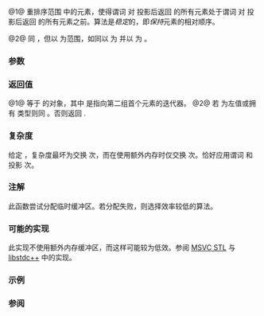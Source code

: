 {{cpp/ranges/title|stable_partition}}
{{cpp/algorithm/ranges/navbar}}
{{dcl begin}}
{{dcl header|algorithm}}
{{dcl h|调用签名}}
{{dcla|anchor=no|num=1|since=c++20|constexpr=c++26|1=
template&lt; std::bidirectional_iterator I, std::sentinel_for&lt;I&gt; S,
          class Proj = std::identity,
          std::indirect_unary_predicate&lt;std::projected&lt;I, Proj&gt;&gt; Pred &gt;
requires std::permutable&lt;I&gt;
ranges::subrange&lt;I&gt;
    stable_partition( I first, S last, Pred pred, Proj proj = {} );
}}
{{dcla|anchor=no|num=2|since=c++20|constexpr=c++26|1=
template&lt; ranges::bidirectional_range R, class Proj = std::identity,
          std::indirect_unary_predicate&lt;
              std::projected&lt;ranges::iterator_t&lt;R&gt;, Proj&gt;&gt; Pred &gt;
requires std::permutable&lt;ranges::iterator_t&lt;R&gt;&gt;
ranges::borrowed_subrange_t&lt;R&gt;
    stable_partition( R&amp;&amp; r, Pred pred, Proj proj = {} );
}}
{{dcl end}}

@1@ 重排序范围 {{range|first|last}} 中的元素，使得谓词 {{c|pred}} 对 {{c|proj}} 投影后返回 {{c|true}} 的所有元素处于谓词 {{c|pred}} 对 {{c|proj}} 投影后返回 {{c|false}} 的所有元素之前。算法是''稳定''的，即''保持''元素的相对顺序。

@2@ 同 {{v|1}}，但以 {{c|r}} 为范围，如同以 {{c|ranges::begin(r)}} 为 {{c|first}} 并以 {{c|ranges::end(r)}} 为 {{c|last}}。

{{cpp/ranges/niebloid}}

===参数===
{{par begin}}
{{par range|3=要重排|sentinel=yes}}
{{par|r|要重排的元素范围}}
{{par|pred|应用到投影后元素的谓词}}
{{par|proj|应用到元素的投影}}
{{par end}}

===返回值===
@1@ 等于 {{c|{pivot, last}&lt;!----&gt;}} 的对象，其中 {{tt|pivot}} 是指向第二组首个元素的迭代器。
@2@ 若 {{c|r}} 为左值或拥有 {{lconcept|borrowed_range}} 类型则同 {{v|1}}。否则返回 {{lc|std::ranges::dangling}}.

===复杂度===
给定 {{c|1= N = ranges::distance(first, last)}}，复杂度最坏为交换 {{mathjax-or|\(\scriptsize N\cdot\log{(N)}\)|N·log(N)}} 次，而在使用额外内存时仅交换 {{mathjax-or|\(\scriptsize \mathcal{O}(N)\)|𝓞(N)}} 次。恰好应用谓词 {{c|pred}} 和投影 {{c|proj}} {{mathjax-or|\(\scriptsize N\)|N}} 次。

===注解===
此函数尝试分配临时缓冲区。若分配失败，则选择效率较低的算法。

{{feature test macro|__cpp_lib_constexpr_algorithms|{{c/core|constexpr}} 稳定排序|value=202306L|std=C++26}}

===可能的实现===
此实现不使用额外内存缓冲区，而这样可能较为低效。参阅 [https://github.com/microsoft/STL/blob/e745bad3b1d05b5b19ec652d68abb37865ffa454/stl/inc/algorithm#L5358-L5555 MSVC STL] 与 [https://github.com/gcc-mirror/gcc/blob/master/libstdc%2B%2B-v3/include/bits/ranges_algo.h#L2365-L2394 libstdc++] 中的实现。
{{eq fun|1=
struct stable_partition_fn
{
    template&lt;std::bidirectional_iterator I, std::sentinel_for&lt;I&gt; S,
             class Proj = std::identity,
             std::indirect_unary_predicate&lt;std::projected&lt;I, Proj&gt;&gt; Pred&gt;
    requires std::permutable&lt;I&gt;
    constexpr ranges::subrange&lt;I&gt;
        operator()(I first, S last, Pred pred, Proj proj = {}) const
    {
        first = ranges::find_if_not(first, last, pred, proj);
        I mid = first;
        while (mid != last)
        {
            mid = ranges::find_if(mid, last, pred, proj);
            if (mid == last)
                break;
            I last2 = ranges::find_if_not(mid, last, pred, proj);
            ranges::rotate(first, mid, last2);
            first = ranges::next(first, ranges::distance(mid, last2));
            mid = last2;
        }
        return {std::move(first), std::move(mid)};
    }

    template&lt;ranges::bidirectional_range R, class Proj = std::identity,
             std::indirect_unary_predicate&lt;
                 std::projected&lt;ranges::iterator_t&lt;R&gt;, Proj&gt;&gt; Pred&gt;
    requires std::permutable&lt;ranges::iterator_t&lt;R&gt;&gt;
    constexpr ranges::borrowed_subrange_t&lt;R&gt;
        operator()(R&amp;&amp; r, Pred pred, Proj proj = {}) const
    {
        return (*this)(ranges::begin(r), ranges::end(r), std::move(pred), std::move(proj));
    }
};

inline constexpr stable_partition_fn stable_partition {};
}}

===示例===
{{example
|code=
#include &lt;algorithm&gt;
#include &lt;iostream&gt;
#include &lt;iterator&gt;
#include &lt;vector&gt;

namespace rng = std::ranges;

template&lt;std::permutable I, std::sentinel_for&lt;I&gt; S&gt;
constexpr void stable_sort(I first, S last)
{
    if (first == last)
        return;

    auto pivot = *rng::next(first, rng::distance(first, last) / 2, last);
    auto left = [pivot](const auto&amp; em) { return em &lt; pivot; };
    auto tail1 = rng::stable_partition(first, last, left);
    auto right = [pivot](const auto&amp; em) { return !(pivot &lt; em); };
    auto tail2 = rng::stable_partition(tail1, right);

    stable_sort(first, tail1.begin());
    stable_sort(tail2.begin(), tail2.end());
}

void print(const auto rem, auto first, auto last, bool end = true)
{
    std::cout &lt;&lt; rem;
    for (; first != last; ++first)
        std::cout &lt;&lt; *first &lt;&lt; ' ';
    std::cout &lt;&lt; (end ? "\n" : "");
}

int main()
{
    const auto original = {9, 6, 5, 2, 3, 1, 7, 8};

    std::vector&lt;int&gt; vi {};
    auto even = [](int x) { return 0 == (x % 2); };

    print("Original vector:\t", original.begin(), original.end(), "\n");

    vi = original;
    const auto ret1 = rng::stable_partition(vi, even);
    print("Stable partitioned:\t", vi.begin(), ret1.begin(), 0);
    print("│ ", ret1.begin(), ret1.end());

    vi = original;
    const auto ret2 = rng::partition(vi, even);
    print("Partitioned:\t\t", vi.begin(), ret2.begin(), 0);
    print("│ ", ret2.begin(), ret2.end());


    vi = {16, 30, 44, 30, 15, 24, 10, 18, 12, 35};
    print("Unsorted vector: ", vi.begin(), vi.end());

    stable_sort(rng::begin(vi), rng::end(vi));
    print("Sorted vector:   ", vi.begin(), vi.end());
}
|p=true &lt;!-- the order of elements after applying the `partition` (as opposed to `stable_partition`) is not (fully) specified --&gt;
|output=
Original vector:        9 6 5 2 3 1 7 8
Stable partitioned:     6 2 8 │ 9 5 3 1 7
Partitioned:            8 6 2 │ 5 3 1 7 9
Unsorted vector: 16 30 44 30 15 24 10 18 12 35
Sorted vector:   10 12 15 16 18 24 30 30 35 44
}}

===参阅===
{{dsc begin}}
{{dsc inc|cpp/algorithm/ranges/dsc partition}}
{{dsc inc|cpp/algorithm/ranges/dsc partition_copy}}
{{dsc inc|cpp/algorithm/ranges/dsc is_partitioned}}
{{dsc inc|cpp/algorithm/dsc stable_partition}}
{{dsc end}}

{{langlinks|de|en|es|fr|it|ja|pt|ru}}